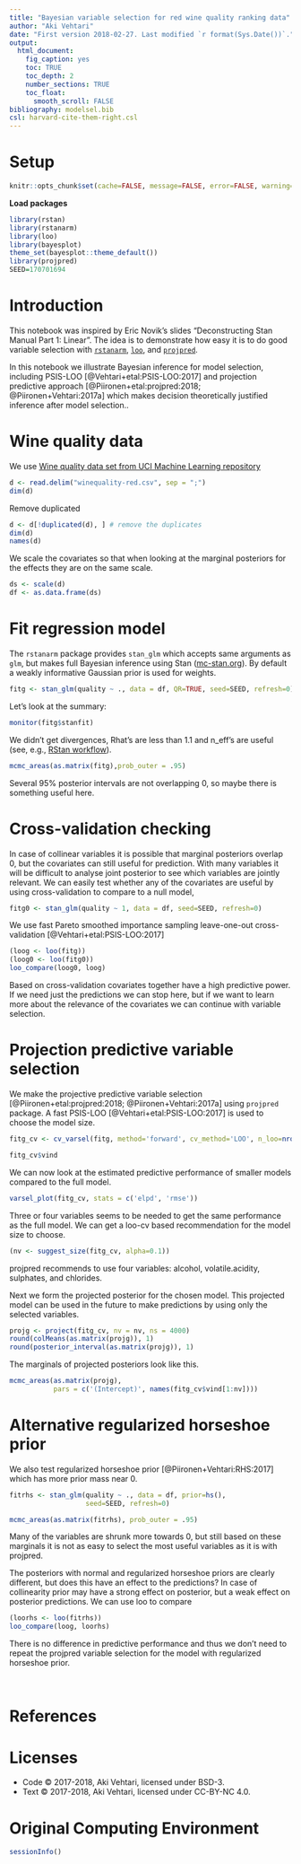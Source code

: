 ```yaml
---
title: "Bayesian variable selection for red wine quality ranking data"
author: "Aki Vehtari"
date: "First version 2018-02-27. Last modified `r format(Sys.Date())`."
output:
  html_document:
    fig_caption: yes
    toc: TRUE
    toc_depth: 2
    number_sections: TRUE
    toc_float:
      smooth_scroll: FALSE
bibliography: modelsel.bib
csl: harvard-cite-them-right.csl
---
```


# Setup  {.unnumbered}

```r
knitr::opts_chunk$set(cache=FALSE, message=FALSE, error=FALSE, warning=FALSE, comment=NA, out.width='95%')
```

**Load packages**
```r
library(rstan)
library(rstanarm)
library(loo)
library(bayesplot)
theme_set(bayesplot::theme_default())
library(projpred)
SEED=170701694
```

# Introduction

This notebook was inspired by Eric Novik's slides "Deconstructing Stan Manual Part 1: Linear". The idea is to demonstrate how easy it is to do good variable selection with [`rstanarm`](https://cran.r-project.org/package=rstanarm), [`loo`](https://cran.r-project.org/package=loo), and [`projpred`](https://cran.r-project.org/package=projpred).

In this notebook we illustrate Bayesian inference for model selection, including PSIS-LOO [@Vehtari+etal:PSIS-LOO:2017] and projection predictive approach [@Piironen+etal:projpred:2018; @Piironen+Vehtari:2017a] which makes decision theoretically justified inference after model selection..

# Wine quality data

We use [Wine quality data set from UCI Machine Learning repository](https://archive.ics.uci.edu/ml/datasets/wine+qualitycandy)
```r
d <- read.delim("winequality-red.csv", sep = ";")
dim(d)
```
Remove duplicated
```r
d <- d[!duplicated(d), ] # remove the duplicates
dim(d)
names(d)
```

We scale the covariates so that when looking at the marginal posteriors for the effects they are on the same scale. 
```r
ds <- scale(d)
df <- as.data.frame(ds)
```

# Fit regression model

The `rstanarm` package provides `stan_glm` which accepts same arguments as `glm`, but makes full Bayesian inference using Stan ([mc-stan.org](https://mc-stan.org)). By default a weakly informative Gaussian prior is used for weights.
```r
fitg <- stan_glm(quality ~ ., data = df, QR=TRUE, seed=SEED, refresh=0)
```
Let's look at the summary:
```r
monitor(fitg$stanfit)
```

We didn't get divergences, Rhat's are less than 1.1 and n_eff's are useful (see, e.g., [RStan workflow](http://mc-stan.org/users/documentation/case-studies/rstan_workflow.html)).

```r
mcmc_areas(as.matrix(fitg),prob_outer = .95)
```

Several 95% posterior intervals are not overlapping 0, so maybe there is something useful here.

# Cross-validation checking

In case of collinear variables it is possible that marginal posteriors overlap 0, but the covariates can still useful for prediction. With many variables it will be difficult to analyse joint posterior to see which variables are jointly relevant. We can easily test whether any of the covariates are useful by using cross-validation to compare to a null model,
```r
fitg0 <- stan_glm(quality ~ 1, data = df, seed=SEED, refresh=0)
```

We use fast Pareto smoothed importance sampling leave-one-out cross-validation [@Vehtari+etal:PSIS-LOO:2017]
```r
(loog <- loo(fitg))
(loog0 <- loo(fitg0))
loo_compare(loog0, loog)
```

Based on cross-validation covariates together have a high predictive power. If we need just the predictions we can stop here, but if we want to learn more about the relevance of the covariates we can continue with variable selection.

# Projection predictive variable selection

We make the projective predictive variable selection [@Piironen+etal:projpred:2018; @Piironen+Vehtari:2017a] using `projpred` package. A fast PSIS-LOO [@Vehtari+etal:PSIS-LOO:2017] is used to choose the model size.
```r
fitg_cv <- cv_varsel(fitg, method='forward', cv_method='LOO', n_loo=nrow(df))
```

```r
fitg_cv$vind
```

We can now look at the estimated predictive performance of smaller models compared to the full model.
```r
varsel_plot(fitg_cv, stats = c('elpd', 'rmse'))
```

Three or four variables seems to be needed to get the same performance as the full model.
We can get a loo-cv based recommendation for the model size to choose.
```r
(nv <- suggest_size(fitg_cv, alpha=0.1))
```
projpred recommends to use four variables: alcohol, volatile.acidity, sulphates, and chlorides.

Next we form the projected posterior for the chosen model. This projected model can be used in the future to make predictions by using only the selected variables.
```r
projg <- project(fitg_cv, nv = nv, ns = 4000)
round(colMeans(as.matrix(projg)), 1)
round(posterior_interval(as.matrix(projg)), 1)
```

The marginals of projected posteriors look like this.
```r
mcmc_areas(as.matrix(projg), 
           pars = c('(Intercept)', names(fitg_cv$vind[1:nv])))
```

# Alternative regularized horseshoe prior

We also test regularized horseshoe prior [@Piironen+Vehtari:RHS:2017] which has more prior mass near 0.
```r
fitrhs <- stan_glm(quality ~ ., data = df, prior=hs(),
                   seed=SEED, refresh=0)
```

```r
mcmc_areas(as.matrix(fitrhs), prob_outer = .95)
```

Many of the variables are shrunk more towards 0, but still based on these marginals it is not as easy to select the most useful variables as it is with projpred.

The posteriors with normal and regularized horseshoe priors are clearly different, but does this have an effect to the predictions? In case of collinearity prior may have a strong effect on posterior, but a weak effect on posterior predictions. We can use loo to compare

```r
(loorhs <- loo(fitrhs))
loo_compare(loog, loorhs)
```
There is no difference in predictive performance and thus we don't need to repeat the projpred variable selection for the model with regularized horseshoe prior.


<br />

# References {.unnumbered}

<div id="refs"></div>

# Licenses {.unnumbered}

* Code &copy; 2017-2018, Aki Vehtari, licensed under BSD-3.
* Text &copy; 2017-2018, Aki Vehtari, licensed under CC-BY-NC 4.0.

# Original Computing Environment {.unnumbered}

```r
sessionInfo()
```

<br />

